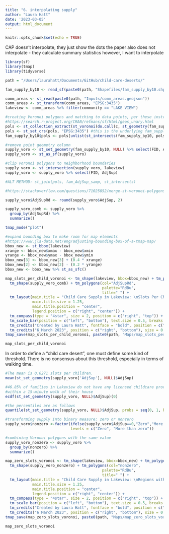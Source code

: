 ```yaml
---
title: "6. interpolating supply"
author: "Laura Hatt"
date: '2023-03-05'
output: html_document
---
```


```r
knitr::opts_chunk$set(echo = TRUE)
```

CAP doesn't interpolate, they just show the dots
the paper also does not interpolate - they calculate summary statistics
however, I want to interpolate

```r
library(sf)
library(tmap)
library(tidyverse)

path = "/Users/laurahatt/Documents/GitHub/child-care-deserts/"
```

```r
fam_supply_by10 <- read_sf(paste0(path, "Shapefiles/fam_supply_by10.shp"))
```

```r
comm_areas <- st_read(paste0(path, "Inputs/comm_areas.geojson"))
comm_areas <- st_transform(comm_areas, "EPSG:3435")
lakeview <- comm_areas %>% filter(community == "LAKE VIEW")
```

```r
#creating Voronoi polygons and matching to data points, per these instructions
#https://search.r-project.org/CRAN/refmans/sf/html/geos_unary.html
pols <- st_collection_extract(st_voronoi(do.call(c, st_geometry(fam_supply_by10))))
pols <- st_set_crs(pols, "EPSG:3435") #this is the underlying fam_supply_by10 CRS
fam_supply_by10$pols <- pols[unlist(st_intersects(fam_supply_by10, pols))]

#remove point geometry column 
supply_voro <- st_set_geometry(fam_supply_by10, NULL) %>% select(FID, AdjSup, pols)
supply_voro <- st_as_sf(supply_voro)

#clip voronoi polygons to neighborhood boundaries
supply_voro <- st_intersection(supply_voro, lakeview)
supply_voro <- supply_voro %>% select(FID, AdjSup)

#ALT METHOD: st_join(pols, fam_AdjSup_samp, st_intersects)
```


```r
#https://stackoverflow.com/questions/71025852/merge-st-voronoi-polygons-by-variable

supply_voro$AdjSupRd <- round(supply_voro$AdjSup, 2)

supply_voro_comb <- supply_voro %>% 
  group_by(AdjSupRd) %>%
  summarize()
```


```r
tmap_mode("plot")

#expand bounding box to make room for map elements
#https://www.jla-data.net/eng/adjusting-bounding-box-of-a-tmap-map/
bbox_new <- st_bbox(lakeview) 
xrange <- bbox_new$xmax - bbox_new$xmin 
yrange <- bbox_new$ymax - bbox_new$ymin 
bbox_new[3] <- bbox_new[3] + (0.4 * xrange) 
bbox_new[2] <- bbox_new[2] - (0.2 * yrange) 
bbox_new <- bbox_new %>% st_as_sfc() 

map_slots_per_child_voronoi <- tm_shape(lakeview, bbox=bbox_new) + tm_polygons() +
  tm_shape(supply_voro_comb) + tm_polygons(col="AdjSupRd", 
                                           palette="RdBu",
                                           title=" ") +
  tm_layout(main.title = "Child Care Supply in Lakeview: \nSlots Per Child (Voronoi Tessellation)",
            main.title.size = 1.25,
            main.title.position = "center",
            legend.position = c("right", "center")) +
  tm_compass(type = "4star", size = 2, position = c("right", "top")) + 
  tm_scale_bar(position = c("left", "bottom"), text.size = 0.5, breaks = c(0, 0.5, 1)) +
  tm_credits("Created by Laura Hatt", fontface = "bold", position = c("right", "bottom"), size = 0.5) +
  tm_credits("6 March 2023", position = c("right", "bottom"), size = 0.5)
tmap_save(map_slots_per_child_voronoi, paste0(path, "Maps/map_slots_per_child_voronoi.png"))

map_slots_per_child_voronoi
```

In order to define a "child care desert", one must define some kind of threshold. There is no consensus about this threshold, especially in terms of walking time.

```r

#The mean is 0.0271 slots per children.
mean(st_set_geometry(supply_voro['AdjSup'], NULL)$AdjSup)

#46.85% of families in Lakeview do not have any licensed childcare providers 
#within a 15-minute walk of their house
ecdf(st_set_geometry(supply_voro, NULL)$AdjSup)(0)

#the percentiles are as follows
quantile(st_set_geometry(supply_voro, NULL)$AdjSup, probs = seq(0, 1, by= 0.1)) 
```


```r
#transforming supply into binary measure: zero or nonzero
supply_voro$nonzero <-factor(ifelse(supply_voro$AdjSup==0,"Zero","More than zero"),
                             levels = c("Zero", "More than zero"))

#combining Voronoi polygons with the same value
supply_voro_nonzero <- supply_voro %>% 
  group_by(nonzero) %>%
  summarize()

map_zero_slots_voronoi <- tm_shape(lakeview, bbox=bbox_new) + tm_polygons() +
  tm_shape(supply_voro_nonzero) + tm_polygons(col="nonzero", 
                                           palette="RdBu",
                                           title=" ") +
  tm_layout(main.title = "Child Care Supply in Lakeview: \nRegions with Zero Slots (Voronoi Tessellation)",
            main.title.size = 1.25,
            main.title.position = "center", 
            legend.position = c("right", "center")) + 
  tm_compass(type = "4star", size = 2, position = c("right", "top")) + 
  tm_scale_bar(position = c("left", "bottom"), text.size = 0.5, breaks = c(0, 0.5, 1)) +
  tm_credits("Created by Laura Hatt", fontface = "bold", position = c("right", "bottom"), size = 0.5) +
  tm_credits("6 March 2023", position = c("right", "bottom"), size = 0.5)
tmap_save(map_zero_slots_voronoi, paste0(path, "Maps/map_zero_slots_voronoi.png"))

map_zero_slots_voronoi
```














